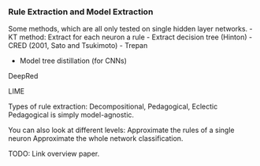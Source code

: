 ### Rule Extraction and Model Extraction

Some methods, which are all only tested on single hidden layer networks.
- KT method: Extract for each neuron a rule
- Extract decision tree (Hinton)
- CRED (2001, Sato and Tsukimoto)
- Trepan

- Model tree distillation (for CNNs)

DeepRed 


LIME

Types of rule extraction: Decompositional, Pedagogical, Eclectic
Pedagogical is simply model-agnostic.

You can also look at different levels:
Approximate the rules of a single neuron
Approximate the whole network classification.

TODO: Link overview paper.


